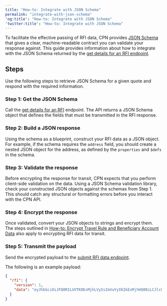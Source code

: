 ```yaml
---
title: "How-to: Integrate with JSON Schema"
permalink: "integrate-with-json-schema"
'og:title': "How-to: Integrate with JSON Schema"
'twitter:title': "How-to: Integrate with JSON Schema"
---
```


To facilitate the effective passing of RFI data, CPN provides
[JSON Schema](/cpn/references/json-schema) that gives a clear, machine-readable
contract you can validate your response against. This guide provides information
about how to integrate with the JSON Schema returned by the
[get details for an RFI endpoint](/api-reference/cpn/cpn-platform/get-rfi).

## Steps

Use the following steps to retrieve JSON Schema for a given quote and respond
with the required information.

### Step 1: Get the JSON Schema

Call the [get details for an RFI](/api-reference/cpn/cpn-platform/get-rfi)
endpoint. The API returns a JSON Schema object that defines the fields that must
be transmitted in the RFI response.

### Step 2: Build a JSON response

Using the schema as a blueprint, construct your RFI data as a JSON object. For
example, if the schema requires the `address` field, you should create a nested
JSON object for the address, as defined by the `properties` and `$defs` in the
schema.

### Step 3: Validate the response

Before encrypting the response for transit, CPN expects that you perform
client-side validation on the data. Using a JSON Schema validation library,
check your constructed JSON objects against the schemas from Step 1. This should
catch any structural or formatting errors before you interact with the CPN API.

### Step 4: Encrypt the response

Once validated, convert your JSON objects to strings and encrypt them. The steps
outlined in
[How-to: Encrypt Travel Rule and Beneficiary Account Data](/cpn/howtos/encrypt-travel-rule-beneficiary-data)
also apply to encrypting RFI data for transit.

### Step 5: Transmit the payload

Send the encrypted payload to the
[submit RFI data endpoint](/api-reference/cpn/cpn-platform/submit-rfi).

The following is an example payload:



```json
{
  "rfi": {
    "version": 1,
    "data": "eyJhbGciOiJFQ0RILUVTK0ExMjhLVyIsImVuYyI6IkExMjhHQ00iLCJlcGsiOnsiY3J2IjoiUC0yNTYiLCJrdHkiOiJFQyIsIngiOiI1TEtTbUtsNmVYV0dQNHlGb2tVaks4RGppU0l5YWpQdzJ6UUp1YVhFbEZzIiwieSI6IlRVT29MTV8wc294b0UzYVFmSExlUzRlRkZ3RU9tZ1VDRUh1eDVRMXdVYTQifX0.kVGnfB8eIqxq3bMvhedxUmZvkCrRfQOy.bTUOc_ilvZjb9VYP.pOS6Ul8Jnp_pijWtaQYC0b1NLN1Nc-t_MTsfj5EZy6s62ijQWGtAoo3enwx3gOpXIQDIIF7c-F3KSrVO33a5RIF8a4tvU7pRk_JDKVgHFVpSzvOaUHNHsMUvvctAncx1SneVE_gnm5ATkWO4_1i7irTkb-cjWLmvJ1vVEyJiC9ZgsEdK_eBAewpZTyyKxvoxBpo8IZ3g7qax712TvMsNpIJ_faQmsyRKwt2kBxDPyrWILcIvS1qij6uVOsEP2R6LXbWfBqVbklsgNPWjndXSmOJmsTdBjFzublMLSHmLxkfaD9gt3DxgD16rqDlKO9KmaRF3r322VumP4hrlfOsZUHHcVGeTpgjZwI9jrj76PiYtyCOeR7-kz97PamqrOQAfWRE8Rcp8QdCO6yFHFe3N2pI5kWakH783DVDAsm_x2VY_V8vCDe-xkIoJOabx3LqaxHq8_x_ATXZ01NX-5F9VqgtE73FOIGhinxt8G-Kfxvdlx6gv-QSfBvigVuoR1OCSPNB3OHirEKXY3IjWnjZuENNnXl9CqrCsHQZS1eb1KcaIkg_2NF6gi54htX6ijpUtyXS03IGZW6Bn6CSWqmmvMStIAIYO-8ZJrrleeCfU6WY5KjFlIvN6th-tE41JNJWS9mVqhjzwPC7GQ5bGkqq2zJKhALOuN_0oG4jXOYo1s3YAn-xw3kpq46fYyUrX4nLSocaKDeKOMMqh57_jcMDmHrXdmjlHGPMrBPdU_deub121c3ofTKgJg4KRC8mcTYcXe71uflARAr24msd9A_IPPVbhfvs06HOVKL2-jK6r_WL_9vWU3q-OPQHU3eWUOhI18vZ0CkGqJjtEKyBBmc4inWEbrsO02P2Zd5VTBCIoAaNrpY6n5mNyKPo6-PyrxNy27d6u2yoZvjG6QSuUO9DaX4AyGsE87agh_XgLW9RPXfcZQ7F5aUCQwEA0cF9YSEaYYBGziS7oQ99D1th1MQqEPcFxD5YPdyaPykU3Zbf5T8HSZz1risMbgQu97eXoarxm801pdw5cuKijqj39BVrgdLUfaQ9P-iGWcVJk8ZVXfHK3JHGaBuIjYNIy5lHF3TsKgV2x-wWxqER9vPdgejAGirkxHQaKPt2rg0rmbk3R7YTibT7yTKwO1PRiewi0lxKWvZqDbCoedyuYZCR0vup4S1ZVYX6uGBn-F5ODrnLoAZTbnV1tjDJgxFpA8EKsXWTrc78XH0715lY2OnbDtBOLMbxFJjK1_YDRU2UMkZTEx5BrhR4YibBd4-BCZT-dWTxanOHMxTKl823tyggY5lBQ8DlsLj1qZpOxKWYTM8WrLCZa7vZo9FmXw38FxYrqbwespe7xdS7onfmlI4Ug92eTtZ31FbZfcqOiAGgH9Etkj1M9scP0is6zVC6cIUQzC3NmHNxNtPv6XjMUWigijosvs7x9-qyVCqzJZlEGck2BJ6Uk7ug9QKcxHtaWgtuHPnA77KVE3Vi_dikYaXzxIdgjrGtqqUhXEhrAFkesvJ0UeH1ac94e-R8UrJX75w4DDoRyaFxQhDFdHVtD0ceVN7ekYJkmoS2eSAzWDwsKUvUrmafcfpQ922tZGq0RvnMh39SWy6I6xRFyYHarra24Gbawa5_THjB8TkHJ180giPC3KQAa_6Vz8CP-fks6_-MdGXPW0SYhNghNi_14ZXQ3rZYHaTICgeHhBfhJ4MQ6OlRkiRCrIkM5WSOTS_H715aeyUCL-dlZ0TiG2DpAIXkN1KMRp0jL_W12pg5SjKFAlOGnQgkgj9rO_C7pLxMyIhgEUKPHXMGN6Q7tpVhAAyTl0tabd7cvyWnf5L4UiyIpvb1qrt1bY6-VNA4KXz6Y5uiiBYFF_FIN3K6YZCT4l0zuh_gxmP9eba7zM5kgas1tr1IxYWI-mQiE9Rb8rX0hqXpMj27h9Mf_Sn56TJeEmW8d8x2Xy2Nb7KU9vQO-6uc_taXP0Lv5LFcSwZkdVe7FOeZD-GoaNDly9MdhXI4ELP4MOZXZFJeN7aCJvJeLRBPWnoM2aazDwtlA_KfhZVFtCsKKjJazv6J9h6CDHAm7NuexVJiPdtS1yknQDWrIBfneaLJasmtuhuAbRPtiTvvhQOXt51q0G7sjCSmmeNMwb5fFphe4wLJNmsbdgMFDcUVzb0ImIArCxqBEEK8uuRGcYaRifaLv0zkk29NAT99Ux580zaeN_x7aIMpJTt7jLP0-HZ-QU3MAGg3PLJ3_Oly6ABoULkEkmRhF0TtpU8z-kmmN6FtmzZK74kYEC75smgVTnnJK1kBdsZw9cxHeUx8aDJGrS3OK-uYN0dPJls2LC7X1rHD7ES179nPVBeJA2REm-jSlhVlV_I7JrVzlcXs0Fhx0hX-OgMKz_yQNHnM6RbgGnSLDcvND7vXqkEMgHeDRomhU1hMeu0DymctTKawtzIkV7MYwoibLDUeMvaXN8MicMs64D8I3Ld7BLtFf9o8rMeeNJ0Om7xdl9SGD2RYAep0cxw2rEIIr859e1vutBuvrrMz09dZKd05t1lu0jRztkQzUW9N-VZh9muTAoh_s3NrF2ZTFnRAfzxohwNLxxmX-Ov94FXBhuRHBQXb931I5m2URglrYcoAZ8RFoiAWW2AkHcyb5PRoQIt-LQhOM-bcn1VB44Okh10jqWpGbLno6AvE5FcoRVcspb0tor9EbksW2cipoypcaat5NhQgvo2rAPmkHGi8iB-z_xWORvUkaA2xknNW59myO6qTvjYQ_1P1ESbRO30nUeqgP3VoZrC1-bi9IbgSi-na31xEhdr-ZGuvtRSzyhWwqfviJgSMZ6_kkGW3gUI4ldurTwss6gDHWYmdV-lHtPMfYuD2KMQk1EyJ-3vZx0syLKDACL37HqAYvkW5GiOxrK9cNrSInQ8rZMDkXsaCZMEtvs03Qw2DyCBdoFeXPvFHJ6Vetou-7Oo6rdlmSkt5KdA-w9KKVIAt9WtYxNc-wjFm-vOMcOHb_xxzacDzYFJj8NxdW8GaVdrCvh3j5Yakr_3vSvRM5rpzQKMqw-B53SWV3oOHYu29qso5zSTz-dvAlZUL8Z1a3s13qdwhUkkRexIi6oTU0Da21pT-gCan2jSY_VKR8JdirKTLocn74JZ3InF8iH8XhOD0X7ySIbB69HqMLYRd9r13q2odfJ3cN1CWSF71zgIuZoYSbkO9DeFvCImA-WEIWrP1kJiYlpJi8VnFNQs8XWIxdCydft-8zvoXZbi0MoNt3kJExbKx7dReHx6B-6iwjuW8-o5RbeMvdTIYTp-y6YPsFhcVCvTlS7IefXqG4G3OrnNc5JIVnvdYXWCWUdWguiKdqB6FL_LSWOtsWrB6nIv69WP1WJJSa0Oa_EkxEwXK1BGH9-QpMqkP6rATSvsbaTywfCxqUqm7SzYH81lSCIvI5J7bWX5blk9rNZbp3aSeEpVRm03vwLrgUHLv9vMAopNnw5fZGKfcg3I5ZWYHNQo5BZk9LVpebMBYGijwNDnuFu08eF7ShlEzy50NsvgeDxZtfUVx8cviYn0MoTJBPlz1mXRSIr3zDIpefxDGnsQ1KK8LTi0Gbnt_ybeiT4yTmajrPLE4566D6AQIdDmCg_RsBtB_lAw.S2qu0MNMu2WNiEYoHh25ww"
  }
}
```